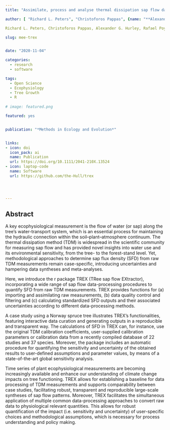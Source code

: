 ```yaml
---
title: "Assimilate, process and analyse thermal dissipation sap flow data using the TREX r package"

author: [ "Richard L. Peters", "Christoforos Pappas", {name: "**Alexander Hurley**", orcid: 0000-0002-9641-2805}, "Rafael Poyatos", "Victor Flo", "Roman Zweifel", "Willem Goossens", "Kathy Steppe"]

Richard L. Peters, Christoforos Pappas, Alexander G. Hurley, Rafael Poyatos, Victor Flo, Roman Zweifel, Willem Goossens, Kathy Steppe

slug: mee-trex


date: "2020-11-04"

categories: 
  - research
  - software

tags: 
  - Open Science
  - Ecophysiology
  - Tree Growth
  - R
  
# image: featured.png

featured: yes


publication: "*Methods in Ecology and Evolution*"


links:
- icon: doi
  icon_pack: ai
  name: Publication
  url: https://doi.org/10.1111/2041-210X.13524
- icon: laptop-code
  name: Software
  url: https://github.com/the-Hull/trex




---
```


## Abstract


A key ecophysiological measurement is the flow of water (or sap) along the tree's water-transport system, which is an essential process for maintaining the hydraulic connection within the soil–plant–atmosphere continuum. The thermal dissipation method (TDM) is widespread in the scientific community for measuring sap flow and has provided novel insights into water use and its environmental sensitivity, from the tree- to the forest-stand level. Yet, methodological approaches to determine sap flux density (SFD) from raw TDM measurements remain case-specific, introducing uncertainties and hampering data syntheses and meta-analyses. 

Here, we introduce the r package TREX (TRee sap flow EXtractor), incorporating a wide range of sap flow data-processing procedures to quantify SFD from raw TDM measurements. TREX provides functions for (a) importing and assimilating raw measurements, (b) data quality control and filtering and (c) calculating standardized SFD outputs and their associated uncertainties according to different data-processing methods.

A case study using a Norway spruce tree illustrates TREX's functionalities, featuring interactive data curation and generating outputs in a reproducible and transparent way. The calculations of SFD in TREX can, for instance, use the original TDM calibration coefficients, user-supplied calibration parameters or calibration data from a recently compiled database of 22 studies and 37 species. Moreover, the package includes an automatic procedure for quantifying the sensitivity and uncertainty of the obtained results to user-defined assumptions and parameter values, by means of a state-of-the-art global sensitivity analysis.

Time series of plant ecophysiological measurements are becoming increasingly available and enhance our understanding of climate change impacts on tree functioning. TREX allows for establishing a baseline for data processing of TDM measurements and supports comparability between case studies, facilitating robust, transparent and reproducible large-scale syntheses of sap flow patterns. Moreover, TREX facilitates the simultaneous application of multiple common data-processing approaches to convert raw data to physiological relevant quantities. This allows for robust quantification of the impact (i.e. sensitivity and uncertainty) of user-specific choices and methodological assumptions, which is necessary for process understanding and policy making.
